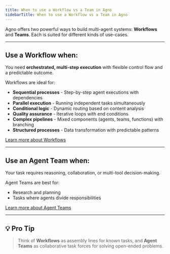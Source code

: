 ```yaml
---
title: When to use a Workflow vs a Team in Agno
sidebarTitle: When to use a Workflow vs a Team in Agno
---
```


Agno offers two powerful ways to build multi-agent systems: **Workflows** and **Teams**. Each is suited for different kinds of use-cases.

---

## Use a Workflow when:

You need **orchestrated, multi-step execution** with flexible control flow and a predictable outcome.

Workflows are ideal for:

- **Sequential processes** - Step-by-step agent executions with dependencies
- **Parallel execution** - Running independent tasks simultaneously  
- **Conditional logic** - Dynamic routing based on content analysis
- **Quality assurance** - Iterative loops with end conditions
- **Complex pipelines** - Mixed components (agents, teams, functions) with branching
- **Structured processes** - Data transformation with predictable patterns


[Learn more about Workflows](/docs/documentation/workflows/overview)

---

## Use an Agent Team when:

Your task requires reasoning, collaboration, or multi-tool decision-making.

Agent Teams are best for:

- Research and planning
- Tasks where agents divide responsibilities

[Learn more about Agent Teams](https://docs.agno.com/teams/introduction)

---

## 💡 Pro Tip

> Think of **Workflows** as assembly lines for known tasks,
> and **Agent Teams** as collaborative task forces for solving open-ended problems.